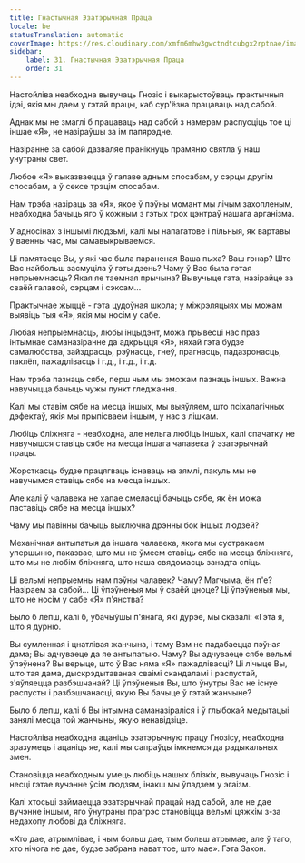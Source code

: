 ```yaml
---
title: Гнастычная Эзатэрычная Праца
locale: be
statusTranslation: automatic
coverImage: https://res.cloudinary.com/xmfm6mhw3gwctndtcubgx2rptnae/image/upload/v1740468922/small_cover_tratado_de_psicologia_revolucionaria_a4c0dca4e0.webp
sidebar:
    label: 31. Гнастычная Эзатэрычная Праца
    order: 31
---
```

Настойліва неабходна вывучаць Гнозіс і выкарыстоўваць практычныя ідэі, якія мы даем у гэтай працы, каб сур'ёзна працаваць над сабой.

Аднак мы не змаглі б працаваць над сабой з намерам распусціць тое ці іншае «Я», не назіраўшы за ім папярэдне.

Назіранне за сабой дазваляе пранікнуць прамяню святла ў наш унутраны свет.

Любое «Я» выказваецца ў галаве адным спосабам, у сэрцы другім спосабам, а ў сексе трэцім спосабам.

Нам трэба назіраць за «Я», якое ў пэўны момант мы лічым захопленым, неабходна бачыць яго ў кожным з гэтых трох цэнтраў нашага арганізма.

У адносінах з іншымі людзьмі, калі мы напагатове і пільныя, як вартавы ў ваенны час, мы самавыкрываемся.

Ці памятаеце Вы, у які час была параненая Ваша пыха? Ваш гонар? Што Вас найбольш засмуціла ў гэты дзень? Чаму ў Вас была гэтая непрыемнасць? Якая яе таемная прычына? Вывучыце гэта, назірайце за сваёй галавой, сэрцам і сэксам...

Практычнае жыццё - гэта цудоўная школа; у міжрэляцыях мы можам выявіць тыя «Я», якія мы носім у сабе.

Любая непрыемнасць, любы інцыдэнт, можа прывесці нас праз інтымнае саманазіранне да адкрыцця «Я», няхай гэта будзе самалюбства, зайздрасць, рэўнасць, гнеў, прагнасць, падазронасць, паклёп, пажадлівасць і г.д., і г.д., і г.д.

Нам трэба пазнаць сябе, перш чым мы зможам пазнаць іншых. Важна навучыцца бачыць чужы пункт гледжання.

Калі мы ставім сябе на месца іншых, мы выяўляем, што псіхалагічных дэфектаў, якія мы прыпісваем іншым, у нас з лішкам.

Любіць бліжняга - неабходна, але нельга любіць іншых, калі спачатку не навучышся ставіць сябе на месца іншага чалавека ў эзатэрычнай працы.

Жорсткасць будзе працягваць існаваць на зямлі, пакуль мы не навучымся ставіць сябе на месца іншых.

Але калі ў чалавека не хапае смеласці бачыць сябе, як ён можа паставіць сябе на месца іншых?

Чаму мы павінны бачыць выключна дрэнны бок іншых людзей?

Механічная антыпатыя да іншага чалавека, якога мы сустракаем упершыню, паказвае, што мы не ўмеем ставіць сябе на месца бліжняга, што мы не любім бліжняга, што наша свядомасць занадта спіць.

Ці вельмі непрыемны нам пэўны чалавек? Чаму? Магчыма, ён п'е? Назіраем за сабой... Ці ўпэўненыя мы ў сваёй цноце? Ці ўпэўненыя мы, што не носім у сабе «Я» п'янства?

Было б лепш, калі б, убачыўшы п'янага, які дурэе, мы сказалі: «Гэта я, што я дурню.

Вы сумленная і цнатлівая жанчына, і таму Вам не падабаецца пэўная дама; Вы адчуваеце да яе антыпатыю. Чаму? Вы адчуваеце сябе вельмі ўпэўнена? Вы верыце, што ў Вас няма «Я» пажадлівасці? Ці лічыце Вы, што тая дама, дыскрэдытаваная сваімі скандаламі і распустай, з'яўляецца разбэшчанай? Ці ўпэўненыя Вы, што ўнутры Вас не існуе распусты і разбэшчанасці, якую Вы бачыце ў гэтай жанчыне?

Было б лепш, калі б Вы інтымна саманазіраліся і ў глыбокай медытацыі занялі месца той жанчыны, якую ненавідзіце.

Настойліва неабходна ацаніць эзатэрычную працу Гнозісу, неабходна зразумець і ацаніць яе, калі мы сапраўды імкнемся да радыкальных змен.

Становіцца неабходным умець любіць нашых блізкіх, вывучаць Гнозіс і несці гэтае вучэнне ўсім людзям, інакш мы ўпадзем у эгаізм.

Калі хтосьці займаецца эзатэрычнай працай над сабой, але не дае вучэнне іншым, яго ўнутраны прагрэс становіцца вельмі цяжкім з-за недахопу любові да бліжняга.

«Хто дае, атрымлівае, і чым больш дае, тым больш атрымае, але ў таго, хто нічога не дае, будзе забрана нават тое, што мае». Гэта Закон.

